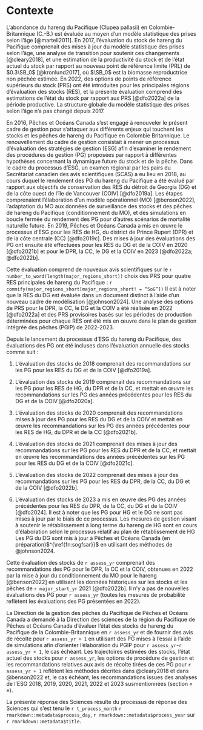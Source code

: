 # Contexte\label{sec:context}

L’abondance du hareng du Pacifique (Clupea pallasii) en Colombie-Britannique (C.-B.) est évaluée au moyen d’un modèle statistique des prises selon l’âge [@martell2011].
En 2017, l’évaluation du stock de hareng du Pacifique comprenait des mises à jour du modèle statistique des prises selon l’âge, une analyse de transition pour soutenir ces changements [@cleary2018], et une estimation de la productivité du stock et de l’état actuel du stock par rapport au nouveau point de référence limite (PRL) de $0.3\SB_0$ [@kronlund2017], où $\SB_0$ est la biomasse reproductrice non pêchée estimée.
En 2022, des options de points de référence supérieurs du stock (PRS) ont été introduites pour les principales régions d’évaluation des stocks (RES), et la présente évaluation comprend des estimations de l’état du stock par rapport aux PRS [@dfo2022a] de la période productive.
La structure globale du modèle statistique des prises selon l’âge n’a pas changé depuis 2017.

En 2016, Pêches et Océans Canada s’est engagé à renouveler le présent cadre de gestion pour s’attaquer aux différents enjeux qui touchent les stocks et les pêches de hareng du Pacifique en Colombie Britannique.
Le renouvellement du cadre de gestion consistait à mener un processus d’évaluation des stratégies de gestion (ESG) afin d’examiner le rendement des procédures de gestion (PG) proposées par rapport à différentes hypothèses concernant la dynamique future du stock et de la pêche.
Dans le cadre du processus d’ESG, un examen régional par les pairs du Secrétariat canadien des avis scientifiques (SCAS) a eu lieu en 2018, au cours duquel le rendement des PG du hareng du Pacifique a été évalué par rapport aux objectifs de conservation des RES du détroit de Georgia (DG) et de la côte ouest de l’île de Vancouver (COIV) [@dfo2019a].
Les étapes comprenaient l’élaboration d’un modèle opérationnel (MO) [@benson2022], l’adaptation du MO aux données de surveillance des stocks et des pêches de hareng du Pacifique (conditionnement du MO), et des simulations en boucle fermée du rendement des PG pour d’autres scénarios de mortalité naturelle future.
En 2019, Pêches et Océans Canada a mis en œuvre le processus d’ESG pour les RES de HG, du district de Prince Rupert (DPR) et de la côte centrale (CC) [@dfo2019c].
Des mises à jour des évaluations des PG ont ensuite été effectuées pour les RES du DG et de la COIV en 2020 [@dfo2021b] et pour le DPR, la CC, le DG et la COIV en 2023 [@dfo2022a; @dfo2022b].

Cette évaluation comprend de nouveaux avis scientifiques sur le `r number_to_word(length(major_regions_short))` choix des PRS pour quatre RES principales de hareng du Pacifique : `r commify(major_regions_short[major_regions_short! = “SoG”])`
Il est à noter que la RES du DG est évaluée dans un document\footnote{\label{fn:sogfsar} 
DFO. In Prep. Stock status update with application of management procedures for Pacific Herring (\emph{Clupea pallasii}) in the Strait of Georgia, British Columbia: Status in 2024 and forecast for 2025. DFO Can. Sci. Advis. Sec. Fish. Sci. Advis. Rep.} distinct à l’aide d’un nouveau cadre de modélisation [@johnson2024].
Une analyse des options de PRS pour le DPR, la CC, le DG et la COIV a été réalisée en 2022 [@dfo2022a] et des PRS provisoires basés sur les périodes de production déterminées pour chaque RES ont été mis en œuvre dans le plan de gestion intégrée des pêches (PGIP) de 2022-2023.

Depuis le lancement du processus d’ESG du hareng du Pacifique, des évaluations des PG ont été incluses dans l’évaluation annuelle des stocks comme suit :

1. L’évaluation des stocks de 2018 comprenait des recommandations sur les PG pour les RES du DG et de la COIV [@dfo2019a].

1. L’évaluation des stocks de 2019 comprenait des recommandations sur les PG pour les RES de HG, du DPR et de la CC, et mettait en œuvre les recommandations sur les PG des années précédentes pour les RES du DG et de la COIV [@dfo2020a].

1. L’évaluation des stocks de 2020 comprenait des recommandations mises à jour des PG pour les RES du DG et de la COIV et mettait en œuvre les recommandations sur les PG des années précédentes pour les RES de HG, du DPR et de la CC [@dfo2021b].

1. L’évaluation des stocks de 2021 comprenait des mises à jour des recommandations sur les PG pour les RES du DPR et de la CC, et mettait en œuvre les recommandations des années précédentes sur les PG pour les RES du DG et de la COIV [@dfo2021c].

1. L’évaluation des stocks de 2022 comprenait des mises à jour des recommandations sur les PG pour les RES du DPR, de la CC, du DG et de la COIV [@dfo2022b].

1. L’évaluation des stocks de 2023 a mis en œuvre des PG des années précédentes pour les RES du DPR, de la CC, du DG et de la COIV [@dfo2024].
Il est à noter que les PG pour HG et le DG ne sont pas mises à jour par le biais de ce processus. 
Les mesures de gestion visant à soutenir le rétablissement à long terme du hareng de HG sont en cours d’élaboration selon le processus relatif au plan de rétablissement de HG\footnote{\label{fn:rebuild}. Haida Gwaii ‘íináang | iinang Pacific Herring: An ecosystem overview and ecosystem-based rebuilding plan. Approved by the Minister of Fisheries and Oceans, the Council of Haida Nation  and Parks Canada. April 2024. In Press.} Les PG du DG sont mis à jour à Pêches et Océans Canada (en préparation)$^{\ref{fn:sogfsar}}$ en utilisant des méthodes de @johnson2024.

Cette évaluation des stocks de `r assess_yr` comprenait des recommandations des PG pour le DPR, la CC et la COIV, obtenues en 2022 par la mise à jour du conditionnement du MO pour le hareng [@benson2022] en utilisant les données historiques sur les stocks et les pêches de `r major_start_yr` 2021 [@dfo2022b].
Il n’y a pas de nouvelles évaluations des PG pour `r assess_yr` (toutes les mesures de probabilité reflètent les évaluations des PG présentées en 2022).

La Direction de la gestion des pêches du Pacifique de Pêches et Océans Canada a demandé à la Direction des sciences de la région du Pacifique de Pêches et Océans Canada d’évaluer l’état des stocks de hareng du Pacifique de la Colombie-Britannique en `r assess_yr` et de fournir des avis de récolte pour `r assess_yr + 1` en utilisant des PG mises à l’essai à l’aide de simulations afin d’orienter l’élaboration du PGIP pour `r assess_yr`-`r assess_yr + 1`, le cas échéant.
Les trajectoires estimées des stocks, l’état actuel des stocks pour `r assess_yr`, les options de procédure de gestion et les recommandations relatives aux avis de récolte tirées de ces PG pour `r assess_yr + 1` reflètent les méthodes décrites dans @cleary2018 et dans @benson2022 et, le cas échéant, les recommandations issues des analyses de l’ESG 2018, 2019, 2020, 2021, 2022 et 2023 susmentionnées (section «\nameref{sec:harv-opts} »).

La présente réponse des Sciences résulte du processus de réponse des Sciences qui s’est tenu le `r t_process_month` `r rmarkdown::metadata$process_day`, `r rmarkdown::metadata$process_year` sur `r rmarkdown::metadata$title`.

